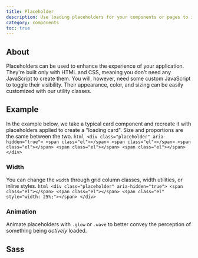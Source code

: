 ```yaml
---
title: Placeholder
description: Use loading placeholders for your components or pages to indicate something may still be loading.
category: components
toc: true
---
```


## About

Placeholders can be used to enhance the experience of your application. They're built only with HTML and CSS, meaning you don't need any JavaScript to create them. You will, however, need some custom JavaScript to toggle their visibility. Their appearance, color, and sizing can be easily customized with our utility classes.

## Example

In the example below, we take a typical card component and recreate it with placeholders applied to create a "loading card". Size and proportions are the same between the two.
<Snippet>
    <Fragment slot="html">
        ```html
        <div class="placeholder" aria-hidden="true">
            <span class="el"></span>
            <span class="el"></span>
            <span class="el"></span>
            <span class="el"></span>
            <span class="el"></span>
        </div>
        ```
    </Fragment>
</Snippet>
### Width

You can change the `width` through grid column classes, width utilities, or inline styles.
<Snippet>
    <Fragment slot="html">
        ```html
        <div class="placeholder" aria-hidden="true">
            <span class="el"></span>
            <span class="el"></span>
            <span class="el" style="width: 25%;"></span>
        </div>
        ```
    </Fragment>
</Snippet>
### Animation

Animate placeholders with `.glow` or `.wave` to better convey the perception of something being _actively_ loaded.
<Snippet>
    <Fragment slot="html">
        <p class="placeholder glow">
            <span class="el"></span>
            <span class="el"></span>
            <span class="el"></span>
        </p>
    </Fragment>
</Snippet>
<Snippet>
    <Fragment slot="html">
        <p class="placeholder wave">
            <span class="el"></span>
            <span class="el"></span>
            <span class="el"></span>
        </p>
    </Fragment>
</Snippet>
## Sass
